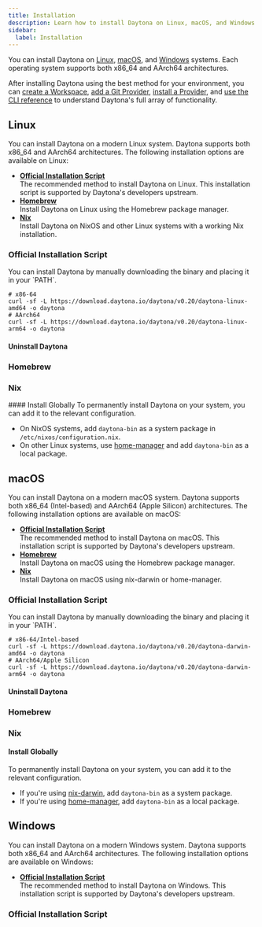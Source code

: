 ```yaml
---
title: Installation
description: Learn how to install Daytona on Linux, macOS, and Windows.
sidebar:
  label: Installation
---
```



You can install Daytona on [Linux](#linux), [macOS](#macos), and [Windows](#windows) systems.
Each operating system supports both x86_64 and AArch64 architectures.

After installing Daytona using the best method for your environment, you can [create a Workspace](../usage/workspaces#create-a-workspace), [add a Git Provider](../configuration/git-providers#add-a-git-provider), [install a Provider](../configuration/providers#install-a-provider), and [use the CLI reference](../reference/cli) to understand Daytona's full array of functionality.

## Linux
You can install Daytona on a modern Linux system.
Daytona supports both x86_64 and AArch64 architectures.
The following installation options are available on Linux:

*   __[Official Installation Script](#official-installation-script)__  
    The recommended method to install Daytona on Linux.
    This installation script is supported by Daytona's developers upstream.
*   __[Homebrew](#homebrew)__  
    Install Daytona on Linux using the Homebrew package manager.
*   __[Nix](#nix)__  
    Install Daytona on NixOS and other Linux systems with a working Nix installation.

### Official Installation Script
<ScriptUnix/>

<Aside type="note">
You can install Daytona by manually downloading the binary and placing it in your `PATH`.

```shell
# x86-64
curl -sf -L https://download.daytona.io/daytona/v0.20/daytona-linux-amd64 -o daytona
# AArch64
curl -sf -L https://download.daytona.io/daytona/v0.20/daytona-linux-arm64 -o daytona
```
</Aside>

#### Uninstall Daytona
<UninstallUnix/>

### Homebrew
<Homebrew/>

### Nix
<Nix/>
#### Install Globally
To permanently install Daytona on your system, you can add it to the relevant configuration.

* On NixOS systems, add `daytona-bin` as a system package in `/etc/nixos/configuration.nix`.
* On other Linux systems, use [home-manager](https://github.com/nix-community/home-manager) and add `daytona-bin` as a local package.

## macOS
You can install Daytona on a modern macOS system.
Daytona supports both x86_64 (Intel-based) and AArch64 (Apple Silicon) architectures.
The following installation options are available on macOS:

*   __[Official Installation Script](#official-installation-script-1)__  
    The recommended method to install Daytona on macOS.
    This installation script is supported by Daytona's developers upstream.
*   __[Homebrew](#homebrew-1)__  
    Install Daytona on macOS using the Homebrew package manager.
*   __[Nix](#nix-1)__  
    Install Daytona on macOS using nix-darwin or home-manager.

### Official Installation Script
<ScriptUnix/>

<Aside type="note">
You can install Daytona by manually downloading the binary and placing it in your `PATH`.

```shell
# x86-64/Intel-based
curl -sf -L https://download.daytona.io/daytona/v0.20/daytona-darwin-amd64 -o daytona
# AArch64/Apple Silicon
curl -sf -L https://download.daytona.io/daytona/v0.20/daytona-darwin-arm64 -o daytona
```
</Aside>

#### Uninstall Daytona
<UninstallUnix/>

### Homebrew
<Homebrew/>

### Nix
<Nix/>

#### Install Globally
To permanently install Daytona on your system, you can add it to the relevant configuration.

* If you're using [nix-darwin](https://github.com/LnL7/nix-darwin), add `daytona-bin` as a system package.
* If you're using [home-manager](https://github.com/nix-community/home-manager), add `daytona-bin` as a local package.

## Windows
You can install Daytona on a modern Windows system.
Daytona supports both x86_64 and AArch64 architectures.
The following installation options are available on Windows:

*   __[Official Installation Script](#official-installation-script-2)__  
    The recommended method to install Daytona on Windows.
    This installation script is supported by Daytona's developers upstream.

### Official Installation Script
<ScriptPowerShell/>

